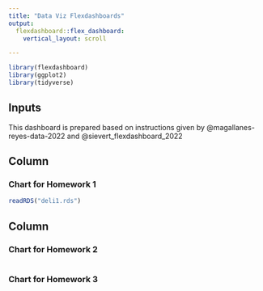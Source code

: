 ```yaml
---
title: "Data Viz Flexdashboards"
output: 
  flexdashboard::flex_dashboard:
    vertical_layout: scroll

---
```


```r
library(flexdashboard)
library(ggplot2)
library(tidyverse)
```



Inputs {.sidebar}
------------------------------------------------------------------------

This dashboard is prepared based on instructions given by @magallanes-reyes-data-2022 and @sievert_flexdashboard_2022

Column 
------------------------------------------------------------------------

### Chart for Homework 1

```r
readRDS("deli1.rds")
```

## Column {data-width="600"}

### Chart for Homework 2

```r

```

### Chart for Homework 3

```r

```

